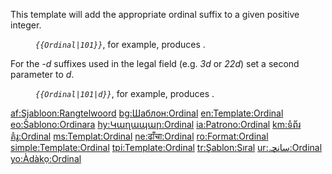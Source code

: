 <noinclude>{{Documentation subpage}}</noinclude>
This template will add the appropriate ordinal suffix to a given positive integer.
:''<code><nowiki>{{Ordinal|101}}</nowiki></code>'', for example, produces ''{{Ordinal|101}}''.

For the ''-d'' suffixes used in the legal field (e.g. ''3d'' or ''22d'') set a second parameter to ''d''.
:''<code><nowiki>{{Ordinal|101|d}}</nowiki></code>'', for example, produces ''{{Ordinal|101|d}}''.

<includeonly>
[[Category:函数模板|{{PAGENAME}}]]

[[af:Sjabloon:Rangtelwoord]]
[[bg:Шаблон:Ordinal]]
[[en:Template:Ordinal]]
[[eo:Ŝablono:Ordinara]]
[[hy:Կաղապար:Ordinal]]
[[ia:Patrono:Ordinal]]
[[km:ទំព័រគំរូ:Ordinal]]
[[ms:Templat:Ordinal]]
[[ne:ढाँचा:Ordinal]]
[[ro:Format:Ordinal]]
[[simple:Template:Ordinal]]
[[tpi:Template:Ordinal]]
[[tr:Şablon:Sıral]]
[[ur:سانچہ:Ordinal]]
[[yo:Àdàkọ:Ordinal]]
</includeonly>